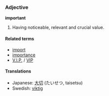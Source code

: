 ===Adjective===
'''important'''

#Having noticeable, relevant and crucial value.

====Related terms====
*[[import]]
*[[importance]]
*[[V.I.P.]] / [[VIP]]

====Translations====
*Japanese: [[大切]] (たいせつ, taisetsu)
*Swedish: [[viktig]]